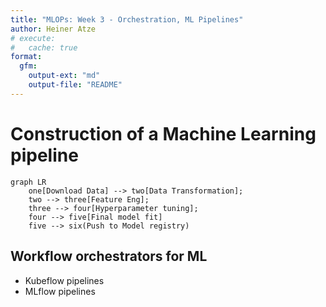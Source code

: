 ```yaml
---
title: "MLOPs: Week 3 - Orchestration, ML Pipelines"
author: Heiner Atze
# execute:
#   cache: true
format:
  gfm:
    output-ext: "md"
    output-file: "README"
---
```


# Construction of a Machine Learning pipeline

```mermaid
graph LR
    one[Download Data] --> two[Data Transformation];
    two --> three[Feature Eng];
    three --> four[Hyperparameter tuning];
    four --> five[Final model fit]
    five --> six(Push to Model registry)
```

## Workflow orchestrators for ML

- Kubeflow pipelines
- MLflow pipelines

